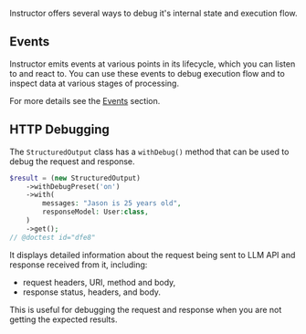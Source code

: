 Instructor offers several ways to debug it's internal state and execution flow.

## Events

Instructor emits events at various points in its lifecycle, which you can listen to
and react to. You can use these events to debug execution flow and to inspect
data at various stages of processing.

For more details see the [Events](events.mdx) section.


## HTTP Debugging

The `StructuredOutput` class has a `withDebug()` method that can be used to debug the request and response.

```php
$result = (new StructuredOutput)
    ->withDebugPreset('on')
    ->with(
        messages: "Jason is 25 years old",
        responseModel: User:class,
    )
    ->get();
// @doctest id="dfe8"
```

It displays detailed information about the request being sent to LLM API and response received from it,
including:

 - request headers, URI, method and body,
 - response status, headers, and body.

This is useful for debugging the request and response when you are not getting the expected results.


